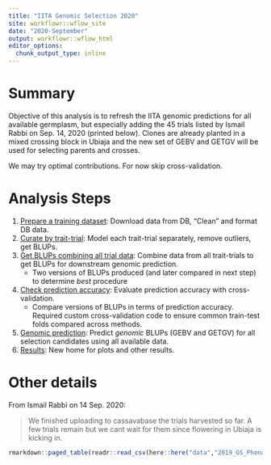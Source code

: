 ```yaml
---
title: "IITA Genomic Selection 2020"
site: workflowr::wflow_site
date: "2020-September"
output: workflowr::wflow_html
editor_options:
  chunk_output_type: inline
---
```


# Summary

Objective of this analysis is to refresh the IITA genomic predictions for all available germplasm, but especially adding the 45 trials listed by Ismail Rabbi on Sep. 14, 2020 (printed below). Clones are already planted in a mixed crossing block in Ubiaja and the new set of GEBV and GETGV will be used for selecting parents and crosses. 

We may try optimal contributions. For now skip cross-validation.

# Analysis Steps

1. [Prepare a training dataset](01-cleanTPdata.html): Download data from DB, "Clean" and format DB data.
2. [Curate by trait-trial](02-curateByTrial.html): Model each trait-trial separately, remove outliers, get BLUPs.
3. [Get BLUPs combining all trial data](03-GetBLUPs.html): Combine data from all trait-trials to get BLUPs for downstream genomic prediction.
    * Two versions of BLUPs produced (and later compared in next step) to determine _best_ procedure
4. [Check prediction accuracy](04-CrossValidation.html): Evaluate prediction accuracy with cross-validation.
    * Compare versions of BLUPs in terms of prediction accuracy. Required custom cross-validation code to ensure common train-test folds compared across methods.
5. [Genomic prediction](05-GetGBLUPs.html): Predict _genomic_ BLUPs (GEBV and GETGV) for all selection candidates using all available data.
6. [Results](06-Results.html): New home for plots and other results.

# Other details

From Ismail Rabbi on 14 Sep. 2020:  

> We finished uploading to cassavabase the trials harvested so far. A few trials remain but we cant wait for them since flowering in Ubiaja is kicking in.

```r
rmarkdown::paged_table(readr::read_csv(here::here("data","2019_GS_PhenoUpload.csv")))
```
